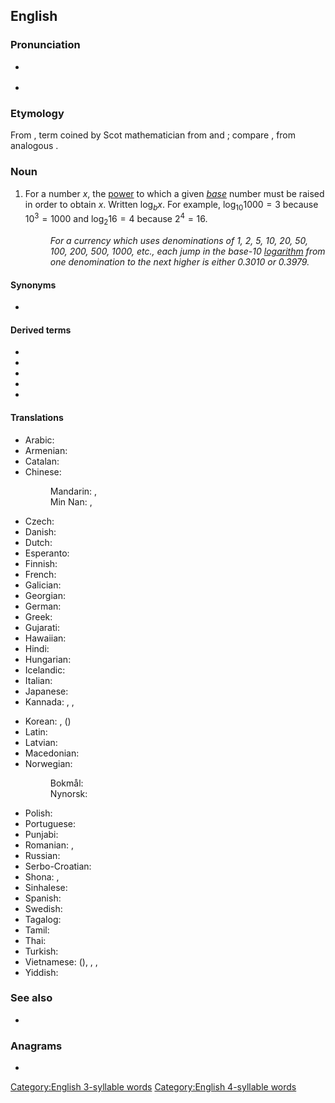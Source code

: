==English==
{{wikipedia}}

===Pronunciation===
* {{a|US}} {{IPA|/ˈlɑ.ɡə.ɹɪ.ð(ə)m/|/ˈlɑɡəɹ.ɹɪ.ðəm/|/ˈlɑɡ.ə.ɹɪðm/|/ˈlɑɡ.əɹ.ɹɪðm/|lang=en}}
* {{hyphenation|log|a|ri|thm|lang=en}}

===Etymology===
From {{etyl|NL.|en}} {{m|la|logarithmus}}, term coined by Scot mathematician {{w|John Napier}} from {{etyl|grc|en}} {{m|grc|λόγος||word, reason}} and {{m|grc|ἀριθμός||number}}; compare {{m|en|rational number}}, from analogous {{etyl|la|-}}.

===Noun===
{{en-noun}}

# {{lb|en|mathematics}} For a number <math>x</math>, the [[power]] to which a given ''[[base]]'' number must be raised in order to obtain <math>x</math>. Written <math>\log_b x</math>. For example, <math>\log_{10} 1000 = 3</math> because <math>10^3 = 1000</math> and <math>\log_2 16 = 4</math> because <math>2^4 = 16</math>.
#: ''For a currency which uses denominations of 1, 2, 5, 10, 20, 50, 100, 200, 500, 1000, etc., each jump in the base-10 [[logarithm]] from one denomination to the next higher is either 0.3010 or 0.3979.''

====Synonyms====
* {{l|en|log}}

====Derived terms====
* {{l|en|common logarithm}}
* {{l|en|natural logarithm}}
* {{l|en|log}}
* {{l|en|logarithmancy}}
* {{l|en|logarithmic}}

====Translations====
{{trans-top|The power to which a given base number must be raised in order to obtain a given number}}
* Arabic: {{t|ar|لُوغَارِثْم|m|tr=luḡariṯm}}
* Armenian: {{t+|hy|լոգարիթմ}}
* Catalan: {{t|ca|logaritme|m}}
* Chinese:
*: Mandarin: {{t+|cmn|對數|sc=Hani}}, {{t+|cmn|对数|tr=duìshù|sc=Hani}}
*: Min Nan: {{t+|nan|對數|tr=tùi-sò͘|sc=Hani}}, {{t+|nan|對數|tr=tuì-siàu|sc=Hani}} {{qualifier|Taiwanese}}
* Czech: {{t+|cs|logaritmus|m}}
* Danish: {{t|da|logaritme|c}}
* Dutch: {{t+|nl|logaritme|n}}
* Esperanto: {{t+|eo|logaritmo}}
* Finnish: {{t+|fi|logaritmi}}
* French: {{t+|fr|logarithme|m}}
* Galician: {{t+|gl|logaritmo|m}}
* Georgian: {{t|ka|ლოგარითმი}}
* German: {{t+|de|Logarithmus|m}}
* Greek: {{t+|el|λογάριθμος|m}}
* Gujarati: {{t|gu|લઘુગણક|tr=laghugaṇak|sc=Gujr}}
* Hawaiian: {{t|haw|huhui helu}}
* Hindi: {{t|hi|लघुगणक|tr=laghugaṇak}}
* Hungarian: {{t+|hu|logaritmus}}
* Icelandic: {{t|is|logri|m}}
* Italian: {{t+|it|logaritmo|m}}
* Japanese: {{t|ja|対数|tr=たいすう, taisū}}
* Kannada: {{t+|kn|ಪೆರ್ಚುಪಟ್ಟು|sc=Knda}}, {{t+|kn|ಪಟ್ಟೇರುಕ|sc=Knda}}, {{t+|kn|ಲಘುಗಣಕ|sc=Knda}}
{{trans-mid}}
* Korean: {{t+|ko|로그|sc=Hang}}, {{t+|ko|대수|sc=Hang}} ({{t+|ko|對數|sc=Hani}})
* Latin: {{t|la|logarithmus}}
* Latvian: {{t|lv|logaritms|m}}
* Macedonian: {{t|mk|логаритам|m|tr=logarítam}}
* Norwegian:
*: Bokmål: {{t+|nb|logaritme|m}}
*: Nynorsk: {{t|nn|logaritme|m}}
* Polish: {{t+|pl|logarytm|m}}
* Portuguese: {{t+|pt|logaritmo|m}}
* Punjabi: {{t|pa|ਲਘੂਗਣਕ|tr=laghugaṇak|sc=Guru}}
* Romanian: {{t+|ro|logaritm|m}}, {{t|ro|logaritmi|m-p}}
* Russian: {{t+|ru|логари́фм|m}}
* Serbo-Croatian: {{t+|sh|logaritam|m}}
* Shona: {{t|sn|mhetapawa}}, {{t|sn|davanharu}}
* Sinhalese: {{t|si|ලඝු ගණක|sc=Sinh}}
* Spanish: {{t+|es|logaritmo|m}}
* Swedish: {{t+|sv|logaritm|c}}
* Tagalog: {{t|tl|logpaulit}}
* Tamil: {{t+|ta|மடக்கை|sc=Taml}}
* Thai: {{t|th|ลอการิทึม|tr=logaaríteum}}
* Turkish: {{t+|tr|logaritma}}
* Vietnamese: {{t|vi|đối số}} ({{t|vi|對數|sc=Hani}}), {{t|vi|lôga}}, {{t|vi|lôgarit}}, {{t+|vi|lô-ga-rít}}
* Yiddish: {{t|yi|לאָגאַריטם|m}}
{{trans-bottom}}

===See also===
* {{l|en|ln}}

===Anagrams===
* {{anagrams|en|algorithm|mithralog}}

[[Category:English 3-syllable words]]
[[Category:English 4-syllable words]]
